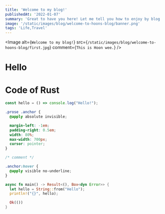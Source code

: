 ```yaml
---
title: 'Welcome to my blog!'
publishedAt: '2022-01-07'
summary: 'Great to have you here! Let me tell you how to enjoy by blog even better :)'
image: '/static/images/blog/welcome-to-hoons-blog/banner.png'
tags: 'Life,Travel'
---
```


<Image
  alt={`Welcome to my blog!`}
  src={`/static/images/blog/welcome-to-hoons-blog/first.jpg`}
  comment={`This is Hoon wee.`}
/>
# Hello

# Code of Rust

```typescript:lib.ts
const hello = () => console.log("Hello!");
```

```css:global.css
.prose .anchor {
  @apply absolute invisible;

  margin-left: -1em;
  padding-right: 0.5em;
  width: 80%;
  max-width: 700px;
  cursor: pointer;
}

/* comment */

.anchor:hover {
  @apply visible no-underline;
}
```

```rust:main.rs
async fn main() -> Result<(), Box<dyn Error>> {
  let hello = String::from("Hello");
  println!("{}", hello);

  Ok(())
}
```
